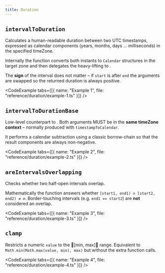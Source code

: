 ```yaml
---
title: Duration
---
```


## `intervalToDuration`

Calculates a human-readable duration between two UTC timestamps, expressed
as calendar components (years, months, days … milliseconds) in the
specified timeZone.

Internally the function converts both instants to `Calendar` structures in
the target zone and then delegates the heavy-lifting to
.

The **sign** of the interval does not matter – if `start` is after `end`
the arguments are swapped so the returned duration is always positive.

<CodeExample tabs={[{ name: "Example 1", file: "reference/duration/example-1.ts" }]} />

<CodeExample file="reference/duration/intervalToDuration.ts" title="intervalToDuration" />

## `intervalToDurationBase`

Low-level counterpart to . Both arguments MUST be
in the **same timeZone context** – normally produced with
`timestampToCalendar`.

It performs a calendar subtraction using a classic borrow-chain so that the
result components are always non-negative.

<CodeExample tabs={[{ name: "Example 2", file: "reference/duration/example-2.ts" }]} />

<CodeExample file="reference/duration/intervalToDurationBase.ts" title="intervalToDurationBase" />

## `areIntervalsOverlapping`

Checks whether two half-open intervals overlap.

Mathematically the function answers whether
`[start1, end1) ∩ [start2, end2) ≠ ∅`.
Border-touching intervals (e.g. `end1 == start2`) are **not** considered an
overlap.

<CodeExample tabs={[{ name: "Example 3", file: "reference/duration/example-3.ts" }]} />

<CodeExample file="reference/duration/areIntervalsOverlapping.ts" title="areIntervalsOverlapping" />

## `clamp`

Restricts a numeric `value` to the [min, max] range.
Equivalent to `Math.min(Math.max(value, min), max)` but without the extra
function calls.

<CodeExample tabs={[{ name: "Example 4", file: "reference/duration/example-4.ts" }]} />

<CodeExample file="reference/duration/clamp.ts" title="clamp" />

